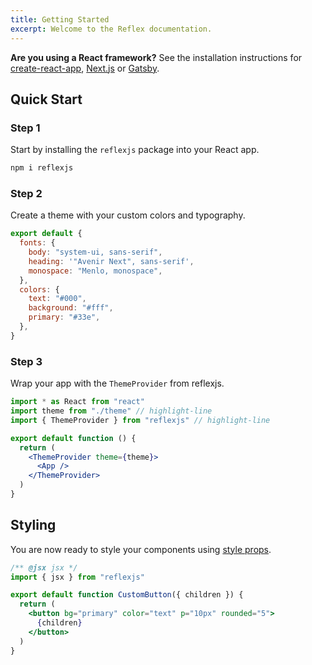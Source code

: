 ```yaml
---
title: Getting Started
excerpt: Welcome to the Reflex documentation.
---
```


<Callout>


**Are you using a React framework?** See the installation instructions for [create-react-app](/docs/getting-starterd/create-react-app), [Next.js](/docs/getting-started/next) or [Gatsby](/docs/getting-started/gatsby).

</Callout>


<Box display="grid" col="1|2|3" my="8" gap="4">
  <LinkedCard href="/docs/installation/next" icon="nextjs" title="Next.js" />
  <LinkedCard
    href="/docs/installation/gatsby"
    icon="gatsby"
    title="Gatsby"
    color="#663399"
  />
  <LinkedCard
    href="/docs/installation/create-react-app"
    icon="react"
    title="Create React App"
    color="#61DAFB"
  />
</Box>

## Quick Start

### Step 1

Start by installing the `reflexjs` package into your React app.

```sh
npm i reflexjs
```

### Step 2

Create a theme with your custom colors and typography.

```js title=theme.js
export default {
  fonts: {
    body: "system-ui, sans-serif",
    heading: '"Avenir Next", sans-serif',
    monospace: "Menlo, monospace",
  },
  colors: {
    text: "#000",
    background: "#fff",
    primary: "#33e",
  },
}
```

### Step 3

Wrap your app with the `ThemeProvider` from reflexjs.

```jsx
import * as React from "react"
import theme from "./theme" // highlight-line
import { ThemeProvider } from "reflexjs" // highlight-line

export default function () {
  return (
    <ThemeProvider theme={theme}>
      <App />
    </ThemeProvider>
  )
}
```

## Styling

You are now ready to style your components using [style props](/docs/styling).

```jsx
/** @jsx jsx */
import { jsx } from "reflexjs"

export default function CustomButton({ children }) {
  return (
    <button bg="primary" color="text" p="10px" rounded="5">
      {children}
    </button>
  )
}
```
